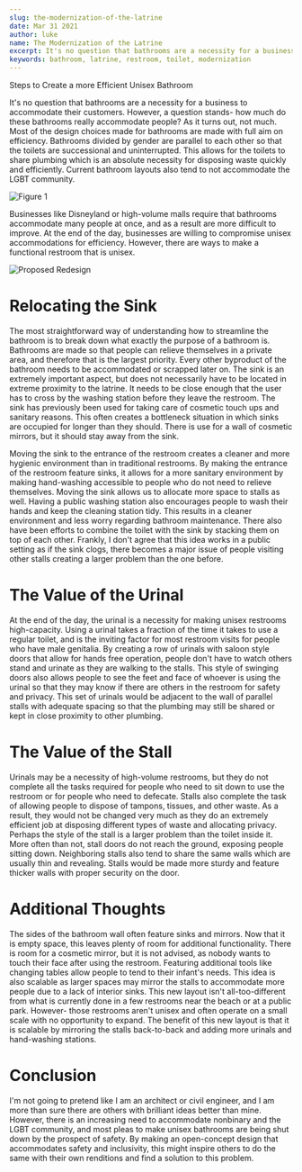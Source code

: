 ```yaml
---
slug: the-modernization-of-the-latrine
date: Mar 31 2021
author: luke
name: The Modernization of the Latrine
excerpt: It's no question that bathrooms are a necessity for a business to accommodate their customers. However, a question stands- how much do these bathrooms really accommodate people?
keywords: bathroom, latrine, restroom, toilet, modernization
---
```


Steps to Create a more Efficient Unisex Bathroom

It's no question that bathrooms are a necessity for a business to accommodate their customers. 
However, a question stands- how much do these bathrooms really accommodate people? As it turns 
out, not much. Most of the design choices made for bathrooms are made with full aim on efficiency. 
Bathrooms divided by gender are parallel to each other so that the toilets are successional and 
uninterrupted. This allows for the toilets to share plumbing which is an absolute necessity for 
disposing waste quickly and efficiently. Current bathroom layouts also tend to not accommodate the 
LGBT community.

![Figure 1](/posts/the-modernization-of-the-latrine/original.jpg)

Businesses like Disneyland or high-volume malls require that bathrooms accommodate many people at 
once, and as a result are more difficult to improve. At the end of the day, businesses are willing 
to compromise unisex accommodations for efficiency. However, there are ways to make a functional 
restroom that is unisex.

![Proposed Redesign](/posts/the-modernization-of-the-latrine/3rd.png)

# Relocating the Sink

The most straightforward way of understanding how to streamline the bathroom is to break down what 
exactly the purpose of a bathroom is. Bathrooms are made so that people can relieve themselves in 
a private area, and therefore that is the largest priority. Every other byproduct of the bathroom 
needs to be accommodated or scrapped later on. The sink is an extremely important aspect, but does 
not necessarily have to be located in extreme proximity to the latrine. It needs to be close 
enough that the user has to cross by the washing station before they leave the restroom. The sink 
has previously been used for taking care of cosmetic touch ups and sanitary reasons. This often 
creates a bottleneck situation in which sinks are occupied for longer than they should. There is 
use for a wall of cosmetic mirrors, but it should stay away from the sink.

Moving the sink to the entrance of the restroom creates a cleaner and more hygienic environment 
than in traditional restrooms. By making the entrance of the restroom feature sinks, it allows for 
a more sanitary environment by making hand-washing accessible to people who do not need to relieve 
themselves. Moving the sink allows us to allocate more space to stalls as well. Having a public 
washing station also encourages people to wash their hands and keep the cleaning station tidy. 
This results in a cleaner environment and less worry regarding bathroom maintenance. There also 
have been efforts to combine the toilet with the sink by stacking them on top of each other. 
Frankly, I don't agree that this idea works in a public setting as if the sink clogs, there 
becomes a major issue of people visiting other stalls creating a larger problem than the one 
before.

# The Value of the Urinal

At the end of the day, the urinal is a necessity for making unisex restrooms high-capacity. Using 
a urinal takes a fraction of the time it takes to use a regular toilet, and is the inviting factor 
for most restroom visits for people who have male genitalia. By creating a row of urinals with 
saloon style doors that allow for hands free operation, people don't have to watch others stand 
and urinate as they are walking to the stalls. This style of swinging doors also allows people to 
see the feet and face of whoever is using the urinal so that they may know if there are others in 
the restroom for safety and privacy. This set of urinals would be adjacent to the wall of parallel 
stalls with adequate spacing so that the plumbing may still be shared or kept in close proximity 
to other plumbing.

# The Value of the Stall

Urinals may be a necessity of high-volume restrooms, but they do not complete all the tasks 
required for people who need to sit down to use the restroom or for people who need to defecate. 
Stalls also complete the task of allowing people to dispose of tampons, tissues, and other waste. 
As a result, they would not be changed very much as they do an extremely efficient job at 
disposing different types of waste and allocating privacy. Perhaps the style of the stall is a 
larger problem than the toilet inside it. More often than not, stall doors do not reach the 
ground, exposing people sitting down. Neighboring stalls also tend to share the same walls which 
are usually thin and revealing. Stalls would be made more sturdy and feature thicker walls with 
proper security on the door.

# Additional Thoughts

The sides of the bathroom wall often feature sinks and mirrors. Now that it is empty space, this 
leaves plenty of room for additional functionality. There is room for a cosmetic mirror, but it is 
not advised, as nobody wants to touch their face after using the restroom. Featuring additional 
tools like changing tables allow people to tend to their infant's needs. This idea is also 
scalable as larger spaces may mirror the stalls to accommodate more people due to a lack of 
interior sinks. This new layout isn't all-too-different from what is currently done in a few 
restrooms near the beach or at a public park. However- those restrooms aren't unisex and often 
operate on a small scale with no opportunity to expand. The benefit of this new layout is that it 
is scalable by mirroring the stalls back-to-back and adding more urinals and hand-washing stations.

# Conclusion

I'm not going to pretend like I am an architect or civil engineer, and I am more than sure there 
are others with brilliant ideas better than mine. However, there is an increasing need to 
accommodate nonbinary and the LGBT community, and most pleas to make unisex bathrooms are being 
shut down by the prospect of safety. By making an open-concept design that accommodates safety 
and inclusivity, this might inspire others to do the same with their own renditions and find a 
solution to this problem.